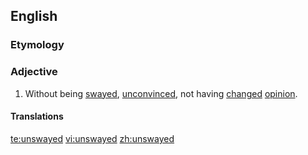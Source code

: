 ==English==

===Etymology===
{{prefix|un|swayed}}

===Adjective===
{{en-adj}}

# Without being [[swayed]], [[unconvinced]], not having [[changed]] [[opinion]].

====Translations====
{{trans-top|unconvinced}}
{{trans-mid}}
{{trans-bottom}}

[[te:unswayed]]
[[vi:unswayed]]
[[zh:unswayed]]